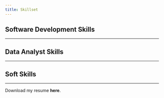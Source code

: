 ```yaml
---
title: Skillset
---
```


<div mt="10"/>

## Software Development Skills

<SoftwareDevSkillsetTags/>

<hr my="10"/>

## Data Analyst Skills

<DataAnalystSkillsetTags/>

<hr my="10"/>

## Soft Skills

<SoftSkillsetTags/>

<hr my="10"/>

Download my resume **here**.